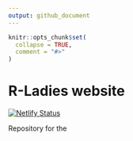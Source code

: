 ```yaml
---
output: github_document
---
```


<!-- README.md is generated from README.Rmd. Please edit that file -->

```r
knitr::opts_chunk$set(
  collapse = TRUE,
  comment = "#>"
)
```

# R-Ladies website

<!-- badges: start -->
[![Netlify Status](https://api.netlify.com/api/v1/badges/6337d44d-498a-48df-b4dd-a260eb85e6b0/deploy-status)](https://app.netlify.com/sites/naughty-beaver-cf5abd/deploys)
<!-- badges: end -->

Repository for the